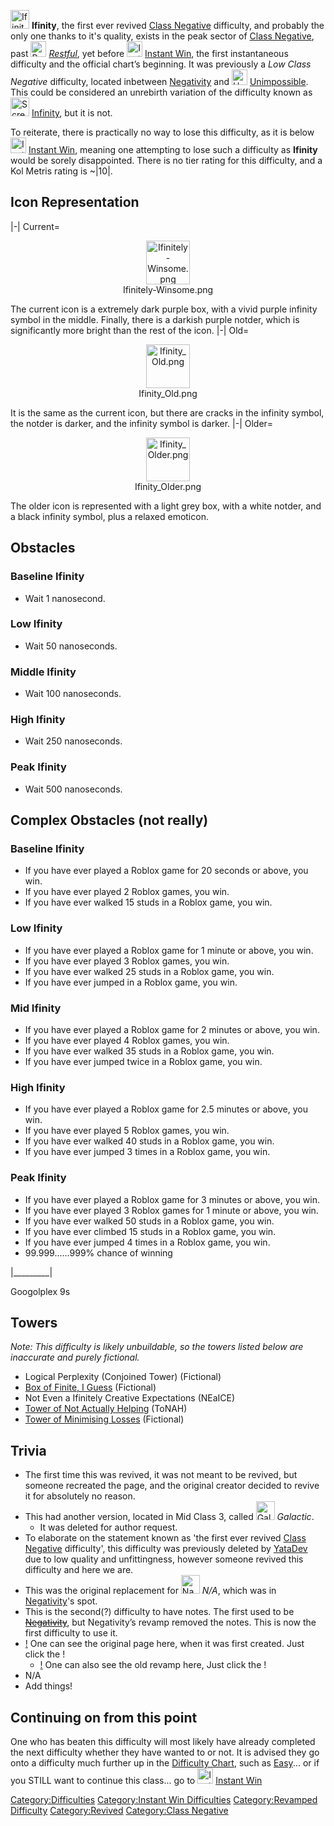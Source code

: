 {{Humanly Possible}}

{{BetterQuote
|text=You know what’s gonna happen.
|quoter=???}}
{{NewDifficultyInfobox
|title1 = [[File:Ifinitely-Winsome.png|30px]] Ifinity
|image1 = Ifinitely-Winsome.png
|caption1 = grrr why n/a deleted >:((((((((
|class = [[:Category:Class Negative|Class Negative]]
|rating = -40
|type = [[:Category:Unofficial|Unofficial]]
|previous = [[File:Restful2.png|frameless|25x25px]] ''[[Restful]]''
|next = [[File:Instantwin.png|frameless|25x25px]] [[Instant Win]]
|class_range=Peak
|difficulty_range=Baseline to Peak
|decal_id = *Oldest: [https://www.roblox.com/library/10268965446/Ifinitely-Winsome Here]
*Old: [https://roblox.com/library/10523064247/Ifinity-Difficulty Here]
*New: [https://www.roblox.com/library/11622168417/Ifinity Here] 
|original_name = Ifinitely-Winsome
|date_added = 7/20/2022
|date_removed = 19/07/2022
|removal_reason = (deleted -Yata)
|creator(s)= * [[User:Touchgrass210779|Touchgrass210779]]
|alt_names=*Ifinite
*Ifinitely-Winsome
*Unrebirth Infinity}}
[[File:Ifinitely-Winsome.png|30px]] '''Ifinity''', the first ever revived [[:Category:Class Negative|Class Negative]] difficulty, and probably the only one thanks to it's quality, exists in the peak sector of [[:Category:Class Negative|Class Negative]], past [[File:Restful2.png|frameless|25x25px]] ''[[Restful]]'', yet before [[File:Instantwin.png|frameless|25x25px]] [[Instant Win]], the first instantaneous difficulty and the official chart’s beginning. It was previously a ''Low Class Negative'' difficulty, located inbetween {{Class-1Difficulties|Negativity|25px}} [[Negativity]] and [[File:Unimpossible New.png|25x25px|link=Unimpossible]] [[Unimpossible]]. This could be considered an unrebirth variation of the difficulty known as [[File:Screen Shot 2020-08-10 at 9.50.46 AM.png|frameless|30x30px]] [[Infinity]], but it is not. 

To reiterate, there is practically no way to lose this difficulty, as it is below [[File:Instantwin.png|frameless|25x25px]] [[Instant Win]], meaning one attempting to lose such a difficulty as '''Ifinity''' would be sorely disappointed. There is no tier rating for this difficulty, and a Kol Metris rating is ~|10|.

==Icon Representation==
<tabber>
|-|
Current=
<center>[[File:Ifinitely-Winsome.png|70x70px]]</center>
The current icon is a extremely dark purple box, with a vivid purple infinity symbol in the middle. Finally, there is a darkish purple notder, which is significantly more bright than the rest of the icon.
|-|
Old=
<center>[[File:Ifinity Old.png|70x70px]]</center>
It is the same as the current icon, but there are cracks in the infinity symbol, the notder is darker, and the infinity symbol is darker.
|-|
Older=
<center>[[File:Ifinity Older.png|70x70px]]</center>
The older icon is represented with a light grey box, with a white notder, and a black infinity symbol, plus a relaxed emoticon.
</tabber>
== Obstacles ==

=== Baseline '''Ifinity''' ===

* Wait 1 nanosecond.

=== Low '''Ifinity''' ===

* Wait 50 nanoseconds.

=== Middle '''Ifinity''' ===

* Wait 100 nanoseconds.

=== High '''Ifinity''' ===

* Wait 250 nanoseconds.

=== Peak '''Ifinity''' ===

* Wait 500 nanoseconds.

== Complex Obstacles (not really) ==

=== Baseline Ifinity ===

* If you have ever played a Roblox game for 20 seconds or above, you win.
* If you have ever played 2 Roblox games, you win.
* If you have ever walked 15 studs in a Roblox game, you win.

=== Low Ifinity ===

* If you have ever played a Roblox game for 1 minute or above, you win.
* If you have ever played 3 Roblox games, you win.
* If you have ever walked 25 studs in a Roblox game, you win.
* If you have ever jumped in a Roblox game, you win.

=== Mid Ifinity ===

* If you have ever played a Roblox game for 2 minutes or above, you win.
* If you have ever played 4 Roblox games, you win.
* If you have ever walked 35 studs in a Roblox game, you win.
* If you have ever jumped twice in a Roblox game, you win.

=== High Ifinity ===

* If you have ever played a Roblox game for 2.5 minutes or above, you win.
* If you have ever played 5 Roblox games, you win.
* If you have ever walked 40 studs in a Roblox game, you win.
* If you have ever jumped 3 times in a Roblox game, you win.

=== Peak Ifinity ===

* If you have ever played a Roblox game for 3 minutes or above, you win.
* If you have ever played 3 Roblox games for 1 minute or above, you win.
* If you have ever walked 50 studs in a Roblox game, you win.
* If you have ever climbed 15 studs in a Roblox game, you win.
* If you have ever jumped 4 times in a Roblox game, you win.
* 99.999......999% chance of winning
|_________|

Googolplex 9s

==Towers==
''Note: This difficulty is likely unbuildable, so the towers listed below are inaccurate and purely fictional.''
*Logical Perplexity (Conjoined Tower) (Fictional)
*[[Box of Finite, I Guess]] (Fictional)
* Not Even a Ifinitely Creative Expectations (NEaICE)
* [[Tower of Not Actually Helping]] (ToNAH)
*[[Tower of Minimising Losses]] (Fictional)
==Trivia ==
*The first time this was revived, it was not meant to be revived, but someone recreated the page, and the original creator decided to revive it for absolutely no reason.
*This had another version, located in Mid Class 3, called [[File:Galactical Limitation.png|frameless|30x30px]] ''Galactic''.
**It was deleted for author request.
*To elaborate on the statement known as 'the first ever revived [[:Category:Class Negative|Class Negative]] difficulty', this difficulty was previously deleted by [[User:YataDev|YataDev]] due to low quality and unfittingness, however someone revived this difficulty and here we are.
*This was the original replacement for [[File:Na.png|frameless|30x30px]] ''N/A'', which was in {{Class-1Difficulties|Negativity}} [[Negativity]]'s spot.
*This is the second(?) difficulty to have notes. The first used to be {{Class-1Difficulties|Negativity}} <s>[[Negativity]]</s>, but Negativity’s revamp removed the notes. This is now the first difficulty to use it.
*[https://jtohs-joke-towers.fandom.com/wiki/Ifinity?oldid=163890 !] One can see the original page here, when it was first created. Just click the !
**[https://jtohs-joke-towers.fandom.com/wiki/Ifinity?oldid=171085 !] One can also see the old revamp here, Just click the !
*N/A
*Add things!
== Continuing on from this point==
One who has beaten this difficulty will most likely have already completed the next difficulty whether they have wanted to or not. It is advised they go onto a difficulty much further up in the [[Main Difficulty Chart|Difficulty Chart]], such as {{Class1Difficulties|Easy|25px}} [[w:c:jtoh:Easy|Easy]]... or if you STILL want to continue this class... go to [[File:Instantwin.png|frameless|25x25px]] [[Instant Win]]
{{DifficultiesNavbox}}
[[Category:Difficulties]]
[[Category:Instant Win Difficulties]]
[[Category:Revamped Difficulty]]
[[Category:Revived]]
[[Category:Class Negative]]